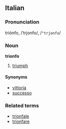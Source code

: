 ==Italian==
===Pronunciation===
triónfo, /ˈtrjonfo/, /<tt>"trjonfo</tt>/
===Noun===
'''trionfo'''

# [[triumph]]

====Synonyms====
*[[vittoria]]
*[[successo]]

===Related terms===
*[[trionfale]]
*[[trionfare]]